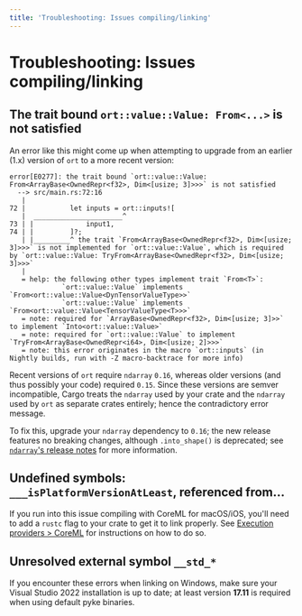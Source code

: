 ```yaml
---
title: 'Troubleshooting: Issues compiling/linking'
---
```


# Troubleshooting: Issues compiling/linking

## The trait bound `ort::value::Value: From<...>` is not satisfied
An error like this might come up when attempting to upgrade from an earlier (1.x) version of `ort` to a more recent version:
```
error[E0277]: the trait bound `ort::value::Value: From<ArrayBase<OwnedRepr<f32>, Dim<[usize; 3]>>>` is not satisfied
  --> src/main.rs:72:16
   |
72 |           let inputs = ort::inputs![
   |  ______________________^
73 | |             input1,
74 | |         ]?;
   | |_________^ the trait `From<ArrayBase<OwnedRepr<f32>, Dim<[usize; 3]>>>` is not implemented for `ort::value::Value`, which is required by `ort::value::Value: TryFrom<ArrayBase<OwnedRepr<f32>, Dim<[usize; 3]>>>`
   |
   = help: the following other types implement trait `From<T>`:
             `ort::value::Value` implements `From<ort::value::Value<DynTensorValueType>>`
             `ort::value::Value` implements `From<ort::value::Value<TensorValueType<T>>>`
   = note: required for `ArrayBase<OwnedRepr<f32>, Dim<[usize; 3]>>` to implement `Into<ort::value::Value>`
   = note: required for `ort::value::Value` to implement `TryFrom<ArrayBase<OwnedRepr<i64>, Dim<[usize; 2]>>>`
   = note: this error originates in the macro `ort::inputs` (in Nightly builds, run with -Z macro-backtrace for more info)
```

Recent versions of `ort` require `ndarray` `0.16`, whereas older versions (and thus possibly your code) required `0.15`. Since these versions are semver incompatible, Cargo treats the `ndarray` used by your crate and the `ndarray` used by `ort` as separate crates entirely; hence the contradictory error message.

To fix this, upgrade your `ndarray` dependency to `0.16`; the new release features no breaking changes, although `.into_shape()` is deprecated; see [`ndarray`'s release notes](https://github.com/rust-ndarray/ndarray/releases/tag/0.16.0) for more information.

## Undefined symbols: `___isPlatformVersionAtLeast`, referenced from...
If you run into this issue compiling with CoreML for macOS/iOS, you'll need to add a `rustc` flag to your crate to get it to link properly. See [Execution providers > CoreML](/perf/execution-providers#coreml) for instructions on how to do so.

## Unresolved external symbol `__std_*`
If you encounter these errors when linking on Windows, make sure your Visual Studio 2022 installation is up to date; at least version **17.11** is required when using default pyke binaries.
